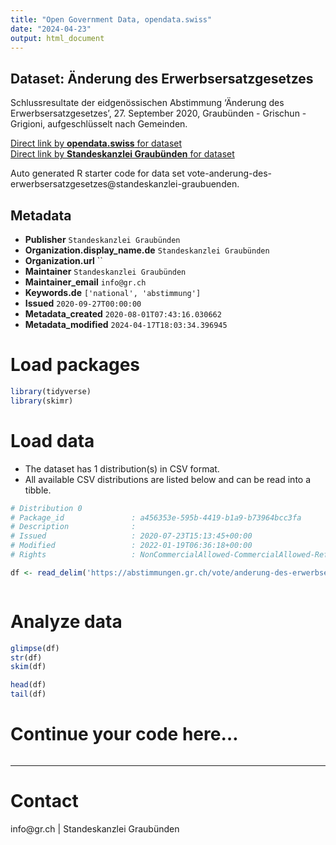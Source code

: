 ```yaml
---
title: "Open Government Data, opendata.swiss"
date: "2024-04-23"
output: html_document
---
```


## Dataset: Änderung des Erwerbsersatzgesetzes

Schlussresultate der eidgenössischen Abstimmung 'Änderung des Erwerbsersatzgesetzes', 27. September 2020, Graubünden - Grischun - Grigioni, aufgeschlüsselt nach Gemeinden.

[Direct link by **opendata.swiss** for dataset](https://opendata.swiss/de/dataset/anderung-des-erwerbsersatzgesetzes)<br>
[Direct link by **Standeskanzlei Graubünden** for dataset](https://abstimmungen.gr.ch/vote/anderung-des-erwerbsersatzgesetzes/data)

Auto generated R starter code for data set vote-anderung-des-erwerbsersatzgesetzes@standeskanzlei-graubuenden.

## Metadata

- **Publisher** `Standeskanzlei Graubünden`
- **Organization.display_name.de** `Standeskanzlei Graubünden`
- **Organization.url** ``
- **Maintainer** `Standeskanzlei Graubünden`
- **Maintainer_email** `info@gr.ch`
- **Keywords.de** `['national', 'abstimmung']`
- **Issued** `2020-09-27T00:00:00`
- **Metadata_created** `2020-08-01T07:43:16.030662`
- **Metadata_modified** `2024-04-17T18:03:34.396945`


# Load packages

```r

library(tidyverse)
library(skimr)

```

# Load data

-   The dataset has 1 distribution(s) in CSV format.
-   All available CSV distributions are listed below and can be read into a tibble.

```r

# Distribution 0
# Package_id               : a456353e-595b-4419-b1a9-b73964bcc3fa
# Description              : 
# Issued                   : 2020-07-23T15:13:45+00:00
# Modified                 : 2022-01-19T06:36:18+00:00
# Rights                   : NonCommercialAllowed-CommercialAllowed-ReferenceRequired

df <- read_delim('https://abstimmungen.gr.ch/vote/anderung-des-erwerbsersatzgesetzes/data-csv')



```

# Analyze data

```r

glimpse(df)
str(df)
skim(df)

head(df)
tail(df)

```

# Continue your code here...

```r

```

------------------------------------------------------------------------

# Contact

info@gr.ch | Standeskanzlei Graubünden
